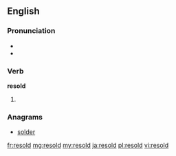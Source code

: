 ==English==

===Pronunciation===
* {{IPA|/ɻiːˈsold/}}
* {{rhymes|əʊld}}

===Verb===
'''resold'''

# {{past of|to [[resell]]}}

===Anagrams===
* [[solder#English|solder]]

[[fr:resold]]
[[mg:resold]]
[[my:resold]]
[[ja:resold]]
[[pl:resold]]
[[vi:resold]]